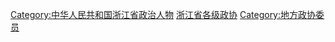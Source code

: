 [[Category:中华人民共和国浙江省政治人物|Category:中华人民共和国浙江省政治人物]]
[[Category:浙江省各级政协|]]
[[Category:地方政协委员|Category:地方政协委员]]